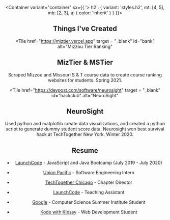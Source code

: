 
<Banner>

<Footer />

</Banner>

<Header />

<Container variant="container" sx={{ '> h2': { variant: 'styles.h2', mt: [4, 5], mb: [2, 3], a: { color: 'inherit' } } }}>

## Things I've Created

<Tiles>

<Tile
  href="https://miztier.vercel.app" 
  target = "_blank"
  id="bank"
  alt="Mizzou Tier Ranking"
>

## MizTier & MSTier
Scraped Mizzou and Missouri S & T course data to create course ranking websites for students. Spring 2021.

</Tile>

<Tile
  href="https://devpost.com/software/neurosight"
    target = "_blank"
  id="hackclub"
  alt="NeuroSight"
>

## NeuroSight
Used python and matplotlib create data visualizations, and created a python script to generate dummy student score data. Neurosight won best survival hack at TechTogether New York. Winter 2020.

</Tile>
</Tiles>

## Resume

<List>

- <a href = "https://launchcode.org/" target = "_blank">LaunchCode</a> - JavaScript and Java Bootcamp (July 2019 - July 2020)

- <a href = "https://up.com/" target = "_blank">Union Pacific</a> - Software Engineering Intern 

- <a href = "https://techtogether.io/" target = "_blank">TechTogether Chicago</a> - Chapter Director

- <a href = "https://launchcode.org/" target = "_blank">LaunchCode</a> - Teaching Assistant

- <a href = "https://buildyourfuture.withgoogle.com/programs/computer-science-summer-institute/" target = "_blank">Google</a> - Computer Science Summer Institute Student

- <a href = "https://kodewithklossy.com" target = "_blank">Kode with Klossy</a> - Web Development Student

</List>

</Container>

<Footer />

<Rainbow />
